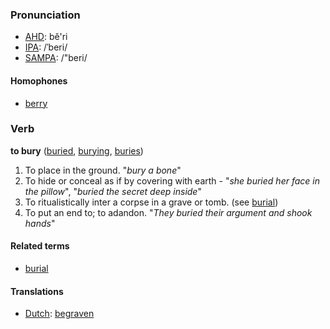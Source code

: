 ===Pronunciation===
*[[w:AHD|AHD]]: bĕ'ri
*[[w:IPA|IPA]]: /ˈberi/
*[[w:SAMPA|SAMPA]]: /"beri/

====Homophones====
*[[berry]]

===Verb===
'''to bury''' ([[buried]], [[burying]], [[buries]])
#To place in the ground. "''bury a bone''"
#To hide or conceal as if by covering with earth - "''she buried her face in the pillow''", "''buried the secret deep inside''"
#To ritualistically inter a corpse in a grave or tomb. (see [[burial]])
#To put an end to; to adandon. "''They buried their argument and shook hands''"

====Related terms====
*[[burial]]

====Translations====
*[[Dutch]]: [[begraven]]